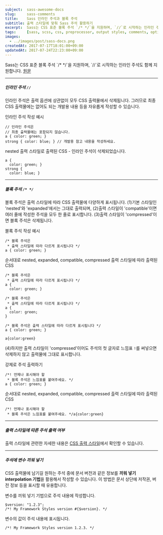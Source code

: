 ```yaml
---
subject:  sass-awesome-docs
slug:     sass-comments
title:    Sass 인라인 주석과 블록 주석
subtitle: 출력 스타일에 맞춰 Sass 주석 활용하기
excerpt:  Sass는 CSS 표준 블록 주석 `/* */`을 지원하며, `//`로 시작하는 인라인 주석도 함께 지원합니다.
tags:     [sass, scss, css, preprocessor, output styles, comments, options, variables, 옵션, 주석, 출력, 전처리기, 보간]
images:
  - ../images/post/sass-docs.png
createdAt: 2017-07-17T18:01:00+09:00
updatedAt: 2017-07-24T22:23:00+09:00
---
```



<div className="lead">
    Sass는 CSS 표준 블록 주석 `/* */`을 지원하며, `//`로 시작하는 인라인 주석도 함께 지원합니다.
    <a className="original-link" target="_blank" href="https://sass-lang.com/documentation/file.SASS_REFERENCE.html#Comments________and_____comments">원문</a>
</div>

***

##### 인라인 주석 `//`
인라인 주석은 출력 옵션에 상관없이 모두 CSS 출력물에서 삭제됩니다. 그러므로 최종 CSS 출력물에는 없어도 되는 개발용 내용 등을 자유롭게 작성할 수 있습니다.

<p className="code-label code-label-scss">인라인 주석 작성 예시</p>

```scss{numberLines: true}
// 인라인 주석은
// 최종 출력물에는 포함되지 않습니다.
a { color: green; }
strong { color: blue; } // 개발용 참고 내용을 작성하세요.
```

<p className="code-label code-label-css">nested 출력 스타일로 출력된 CSS - 인라인 주석이 삭제되었습니다.</p>

```css{numberLines: true}
a {
  color: green; }
strong { 
  color: blue; }
```

***

##### 블록 주석 `/* */`
블록 주석은 출력 스타일에 따라 CSS 출력물에 다양하게 표시됩니다.
(1)기본 스타일인 'nested'와 'expanded'에서는 그대로 출력되며, 
(2)출력 스타일이 'compatible'이면 여러 줄에 작성한 주석을 모두 한 줄로 표시합니다.
(3)출력 스타일이 'compressed'이면 블록 주석은 삭제됩니다. 

<p className="code-label code-label-scss">블록 주석 작성 예시</p>

```scss{numberLines: true}
/* 블록 주석은
 * 출력 스타일에 따라 다르게 표시됩니다 */
a { color: green; }
```

<p className="code-label code-label-css">순서대로 nested, expanded, compatible, compressed 출력 스타일에 따라 출력된 CSS</p>

```css{numberLines: true}
/* 블록 주석은
 * 출력 스타일에 따라 다르게 표시됩니다 */
a {
  color: green; }
  
/* 블록 주석은
 * 출력 스타일에 따라 다르게 표시됩니다 */
a {
  color: green;
}

/* 블록 주석은 출력 스타일에 따라 다르게 표시됩니다 */
a { color: green; }

a{color:green}
```

(4)하지만 출력 스타일이 'compressed'이어도 주석의 첫 글자로 느낌표 `!`를 써넣으면 삭제하지 않고 출력물에 그대로 표시합니다.

<p className="code-label code-label-scss">강제로 주석 출력하기</p>

```scss{numberLines: true}
/*! 언제나 표시해야 할
 * 블록 주석은 느낌표를 붙여주세요. */
a { color: green; }
```

<p className="code-label code-label-css">순서대로 nested, expanded, compatible, compressed 출력 스타일에 따라 출력된 CSS</p>

```css{numberLines: true}
/*! 언제나 표시해야 할
 * 블록 주석은 느낌표를 붙여주세요. */a{color:green}
```

***

##### 출력 스타일에 따른 주석 출력 여부
<SassCommentsTable/>

출력 스타일에 관련한 자세한 내용은 [CSS 출력 스타일](/blog/sass-css-output-style/)에서 확인할 수 있습니다.

***

##### 주석에 변수 끼워 넣기
CSS 출력물에 남기길 원하는 주석 중에 문서 버전과 같은 정보를 **끼워 넣기 <SideBySide>interpolation</SideBySide> 기법**을 활용해서 작성할 수 있습니다.
이 방법은 문서 상단에 저작권, 버전 정보 등을 표시할 때 유용합니다.

<p className="code-label code-label-scss">변수를 끼워 넣기 기법으로 주석 내용에 작성합니다.</p>

```scss{numberLines: true}
$version: "1.2.3";
/*! My Framework Styles version #{$version}. */
```

<p className="code-label code-label-css">변수의 값이 주석 내용에 표시됩니다.</p>

```css{numberLines: true}
/*! My Framework Styles version 1.2.3. */
```
